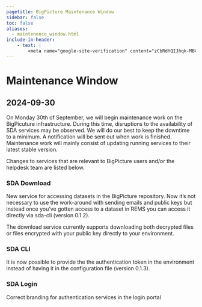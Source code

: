 ```yaml
---
pagetitle: BigPicture Maintenance Window
sidebar: false
toc: false
aliases:
  - maintenence_window.html
include-in-header:
    - text: |
        <meta name="google-site-verification" content="zCbRdYQIJhqk-MBVfUpr3GXL0AMrCZmCz0jnPcctmwU" />
---
```


# Maintenance Window

## 2024-09-30

On Monday 30th of September, we will begin maintenance work on the BigPicuture infrastructure. During this time, disruptions to the availability of SDA services may be observed. We will do our best to keep the downtime to a minimum. A notification will be sent out when work is finished. Maintenance work will mainly consist of updating running services to their latest stable version.

Changes to services that are relevant to BigPicture users and/or the helpdesk team are listed below.

### SDA Download

New service for accessing datasets in the BigPicture repository. Now it’s not necessary to use the work-around with sending emails and public keys but instead once you’ve gotten access to a dataset in REMS you can access it directly via sda-cli (version 0.1.2).

The download service currently supports downloading both decrypted files or files encrypted with your public key directly to your environment.

### SDA CLI

It is now possible to provide the the authentication token in the environment instead of having it in the configuration file (version 0.1.3).

### SDA Login

Correct branding for authentication services in the login portal
